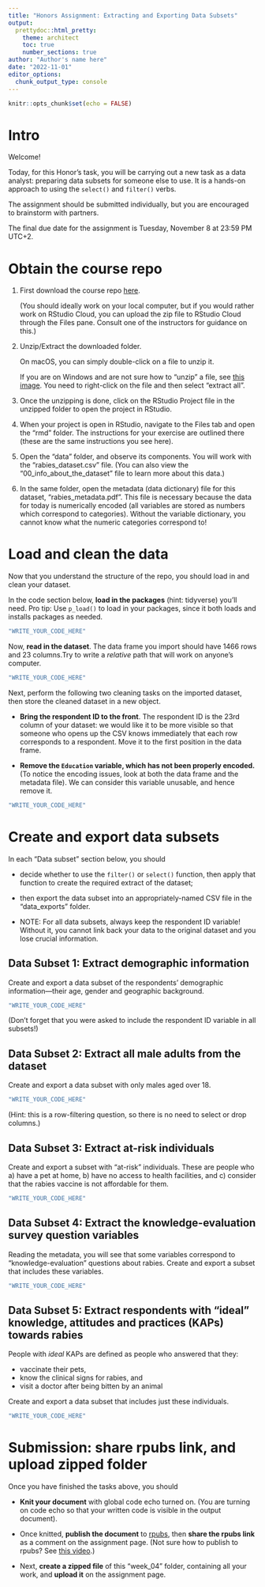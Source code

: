 ```yaml
---
title: "Honors Assignment: Extracting and Exporting Data Subsets"
output:
  prettydoc::html_pretty:
    theme: architect
    toc: true
    number_sections: true
author: "Author's name here"
date: "2022-11-01"
editor_options: 
  chunk_output_type: console
---
```


```r
knitr::opts_chunk$set(echo = FALSE)
```

# Intro

Welcome!

Today, for this Honor's task, you will be carrying out a new task as a data analyst: preparing data subsets for someone else to use. It is a hands-on approach to using the `select()` and `filter()` verbs.

The assignment should be submitted individually, but you are encouraged to brainstorm with partners.

The final due date for the assignment is Tuesday, November 8 at 23:59 PM UTC+2.

# Obtain the course repo

1.  First download the course repo [here](https://minhaskamal.github.io/DownGit/#/home?url=https://github.com/the-graph-courses/rbp_cohort_0_materials/tree/main/week_04){target="_blank"}.

    (You should ideally work on your local computer, but if you would rather work on RStudio Cloud, you can upload the zip file to RStudio Cloud through the Files pane. Consult one of the instructors for guidance on this.)

2.  Unzip/Extract the downloaded folder.

    On macOS, you can simply double-click on a file to unzip it.

    If you are on Windows and are not sure how to "unzip" a file, see [this image](https://imgur.com/a/6e5pT7k){target="_blank"}. You need to right-click on the file and then select "extract all".

3.  Once the unzipping is done, click on the RStudio Project file in the unzipped folder to open the project in RStudio.

4.  When your project is open in RStudio, navigate to the Files tab and open the "rmd" folder. The instructions for your exercise are outlined there (these are the same instructions you see here).

5.  Open the "data" folder, and observe its components. You will work with the "rabies_dataset.csv" file. (You can also view the "00_info_about_the_dataset" file to learn more about this data.)

6.  In the same folder, open the metadata (data dictionary) file for this dataset, "rabies_metadata.pdf". This file is necessary because the data for today is numerically encoded (all variables are stored as numbers which correspond to categories). Without the variable dictionary, you cannot know what the numeric categories correspond to!

# Load and clean the data

Now that you understand the structure of the repo, you should load in and clean your dataset.

In the code section below, **load in the packages** (hint: tidyverse) you'll need. Pro tip: Use `p_load()` to load in your packages, since it both loads and installs packages as needed.

```r
"WRITE_YOUR_CODE_HERE"
```

Now, **read in the dataset**. The data frame you import should have 1466 rows and 23 columns.Try to write a *relative* path that will work on anyone's computer.

```r
"WRITE_YOUR_CODE_HERE"
```

Next, perform the following two cleaning tasks on the imported dataset, then store the cleaned dataset in a new object.

-   **Bring the respondent ID to the front**. The respondent ID is the 23rd column of your dataset: we would like it to be more visible so that someone who opens up the CSV knows immediately that each row corresponds to a respondent. Move it to the first position in the data frame.

-   **Remove the `Education` variable, which has not been properly encoded.** (To notice the encoding issues, look at both the data frame and the metadata file). We can consider this variable unusable, and hence remove it.

```r
"WRITE_YOUR_CODE_HERE"
```

# Create and export data subsets

In each "Data subset" section below, you should

-   decide whether to use the `filter()` or `select()` function, then apply that function to create the required extract of the dataset;

-   then export the data subset into an appropriately-named CSV file in the "data_exports" folder.

-   NOTE: For all data subsets, always keep the respondent ID variable! Without it, you cannot link back your data to the original dataset and you lose crucial information.

## **Data Subset 1:** Extract demographic information

Create and export a data subset of the respondents' demographic information---their age, gender and geographic background.

```r
"WRITE_YOUR_CODE_HERE"
```

(Don't forget that you were asked to include the respondent ID variable in all subsets!)

## **Data Subset 2:** Extract all male adults from the dataset

Create and export a data subset with only males aged over 18.

```r
"WRITE_YOUR_CODE_HERE"
```

(Hint: this is a row-filtering question, so there is no need to select or drop columns.)

## **Data Subset 3:** Extract at-risk individuals

Create and export a subset with "at-risk" individuals. These are people who a) have a pet at home, b) have no access to health facilities, and c) consider that the rabies vaccine is not affordable for them.

```r
"WRITE_YOUR_CODE_HERE"
```

## **Data Subset 4:** Extract the knowledge-evaluation survey question variables

Reading the metadata, you will see that some variables correspond to "knowledge-evaluation" questions about rabies. Create and export a subset that includes these variables.

```r
"WRITE_YOUR_CODE_HERE"
```

## **Data Subset 5:** Extract respondents with "ideal" knowledge, attitudes and practices (KAPs) towards rabies

People with *ideal* KAPs are defined as people who answered that they:

-   vaccinate their pets,
-   know the clinical signs for rabies, and
-   visit a doctor after being bitten by an animal

Create and export a data subset that includes just these individuals.

```r
"WRITE_YOUR_CODE_HERE"
```

# Submission: share rpubs link, and upload zipped folder

Once you have finished the tasks above, you should

-   **Knit your document** with global code echo turned on. (You are turning on code echo so that your written code is visible in the output document).

-   Once knitted, **publish the document** to [rpubs](https://rpubs.com/){target="_blank"}, then **share the rpubs link** as a comment on the assignment page. (Not sure how to publish to rpubs? See [this video](https://www.youtube.com/watch?v=GJ36zamYVLg){target="_blank"}.)

-   Next, **create a zipped file** of this "week_04" folder, containing all your work, and **upload it** on the assignment page.
